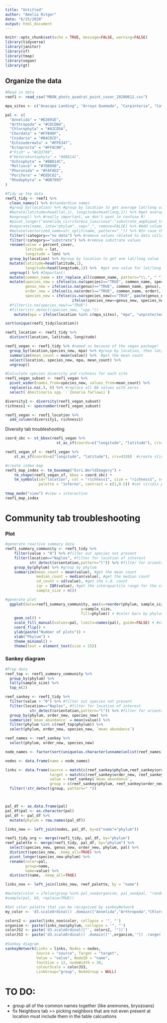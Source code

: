 ```yaml
---
title: "Untitled"
author: "Amelia Ritger"
date: "6/15/2020"
output: html_document
---
```


```r
knitr::opts_chunk$set(echo = TRUE, message=FALSE, warning=FALSE)
library(tidyverse)
library(janitor)
library(sf)
library(tmap)
library(vegan)
library(gt)
```

## Organize the data 
```r
#Read in data
reef1 <- read_csv("MBON_photo_quadrat_point_cover_20200612.csv")
```


```r
mpa_sites <- c("Anacapa Landing", "Arroyo Quemado", "Carpinteria", "Cathedral Cove", "Gull Island", "Isla Vista", "Naples", "West End Cat Rock")

pal <- c(
  "Annelida" = "#D2691E",
  "Arthropoda" = "#CDCDB4", 
  "Chlorophyta" = "#A2CD5A", 
  "Chordata" = "#FFB90F",
  "Cnidaria" = "#B4CDCD", 
  "Echinodermata" = "#FF6347", 
  "Ectoprocta" = "#FF8C00",
  #"Fish" = "#CD3700",
  #"Heterokontophyta" = "#8B814C",
  "Ochrophyta" = "#8B814C",
  "Mollusca" = "#708090",
  "Phoronida" = "#FAFAD2",
  "Porifera" = "#EEDC82",
  "Rhodophyta" = "#DB7093"
)
```


```r
#Tidy up the data
reef1_tidy <- reef1 %>%
  clean_names() %>% #standardize names
  #group_by(location) %>% #group by location to get average lat/long values for each location
  #mutate(latitude=head(lat,1), longitude=head(long,1)) %>% #get average lat/long values (because that's how that works...)
  #ungroup() %>% #really important, we don't want to confuse R!
  #pivot_longer("annelida_cirriformia_luxuriosa":"substrate_amphipod_tube_complex") %>%  #make long form
  #separate(name, into="phylum", sep="_", remove=FALSE) %>% #Add column for phylum name
  #mutate(vectorized_name=str_split(name, pattern="_")) %>% #In case this is useful...
  filter(!category=="no data") %>% #remove values related to data collection issue
  filter(!category=="substrate") %>% #remove substrate values
  rename(value = percent_cover,
         latitude = lat,
         longitude = lon) %>% 
  group_by(location) %>% #group by location to get one lat/long value for each location
  mutate(latitude=head(latitude,1), 
         longitude=head(longitude,1)) %>%  #get one value for lat/long (because that's how that works...)
  ungroup() %>% #Important!
  mutate(common_name = str_replace_all(common_name, pattern="\\.", " ")) %>% #replace . in common names with a space
  mutate(species_new = ifelse(is.na(species)=="TRUE", common_name, species), #replace NAs with common name
         genus_new = ifelse(is.na(genus)=="TRUE", common_name, genus),
         order_new = ifelse(is.na(order)=="TRUE", common_name, order),
         species_new = ifelse(is.na(species_new)=="TRUE", paste(genus_new, "spp."), #if no common name, make species name "Genus spp."
                              ifelse(species_new==genus_new, species_new, paste(genus_new,species_new)))) %>% #for those organisms with only a common name identifier for genus and species, only use the common name in the species_new column (to avoid duplication)
  #filter(is.na(species_new)=="TRUE")
  #filter(str_detect(species_new, "spp."))
    mutate(mpa = ifelse(location %in% c(mpa_sites), "mpa", "unprotected")) #add column for MPA versus non-MPA sites

sort(unique(reef1_tidy$location))

reef1_location <- reef1_tidy %>% 
  distinct(location, latitude, longitude)

reef1_vegan <- reef1_tidy %>% #named so because of the vegan package!
  group_by(location,species_new, mpa) %>% #group by location, then lat/long
  summarize(mean_count = mean(value)) %>%  #get the mean count
  select(location, species_new, mpa, mean_count) %>% 
  ungroup()

#Calculate species diversity and richness for each site
reef1_vegan_subset <- reef1_vegan %>%
  pivot_wider(names_from=species_new, values_from=mean_count) %>% 
  replace(is.na(.), 0) %>% #replace all NA values with zeros
  select(`Abeitinaria spp.`:`Zonaria farlowii`)

diversity1 <- diversity(reef1_vegan_subset)
richness1 <- specnumber(reef1_vegan_subset)

reef1_vegan <- reef1_location %>% 
  add_column(diversity1, richness1)
```

Diversity tab troubleshooting
```r
coord_sbc <- st_bbox(reef1_vegan %>%
                       st_as_sf(coords=c("longitude", "latitude"), crs=4326))

reef1_vegan_sf <- reef1_vegan %>% 
    st_as_sf(coords=c("longitude", "latitude"), crs=4326)  #create sticky geometry for lat/long

#create index map
reef1_map_index <- tm_basemap("Esri.WorldImagery") +
    tm_shape(reef1_vegan_sf, bbox = coord_sbc) +
    tm_symbols(id="location", col = "richness1", size = "richness1", scale=2, #point size corresponds to value
               palette = "inferno", contrast = c(1,0.5)) #set viridis palette to match plot
  
tmap_mode("view") #view = interactive
reef1_map_index
```

# Community tab troubleshooting
### Plot
```r
#generate reactive summary data
reef1_summary_community <- reef1_tidy %>%
    filter(value > "0") %>% #filter out species not present
    filter(location=="Naples", #filter for location of interest
           str_detect(orientation,pattern="l")) %>% #filter for orientation of interest
    group_by(phylum) %>% #group by phylum
    summarize(mean_count = mean(value), #get the mean count
              median_count = median(value), #get the median count
              sd_count = sd(value), #get the s.d. count
              iqr = IQR(value), #get the interquartile range for the count
              sample_size = n())

#generate plot
  ggplot(data=reef1_summary_community, aes(x=reorder(phylum, sample_size), #order bars by descending value
                                  y=sample_size, 
                                  fill=phylum)) + #color bars by phylum identity
    geom_col() +
    scale_fill_manual(values=pal, limits=names(pal), guide=FALSE) + #color bars by phylum color palette, remove legend
    coord_flip() +
    ylab(paste("Number of plots")) +
    xlab("Phylum") +
    theme_minimal() +
    theme(text = element_text(size = 15))
```

### Sankey diagram
```r
#Prep data
reef_top <- reef1_summary_community %>% 
  group_by(phylum) %>% 
  tally(sample_size) %>% 
  top_n(2)

reef_sankey <- reef1_tidy %>%
  filter(value > "0") %>% #filter out species not present
  filter(location=="Naples", #filter for location of interest
           str_detect(orientation,pattern="l")) %>% #filter for orientation of interest
  group_by(phylum, order_new, species_new) %>%
  summarize(`mean abundance` = mean(value)) %>% 
  filter(phylum %in% c(reef_top$phylum)) %>% 
  select(phylum, order_new, species_new, `mean abundance`)

reef_names <- reef_sankey %>% 
  select(phylum, order_new, species_new)

node_names <- factor(sort(unique(as.character(unname(unlist(reef_names))))))

nodes <- data.frame(name = node_names)

links <- data.frame(source = match(c(reef_sankey$phylum,reef_sankey$order_new), node_names) - 1,
                    target = match(c(reef_sankey$order_new, reef_sankey$species_new), node_names) - 1,
                    value = reef_sankey$`mean abundance`,
                    group = c(reef_sankey$phylum, reef_sankey$order_new)) %>%
  filter(!str_detect(group, pattern=" "))



pal_df <- as.data.frame(pal)
pal_df$pal <- as.character(pal)
pal_df <- pal_df %>% 
  mutate(phylum = row.names(pal_df))

links_new <- left_join(nodes, pal_df, by=c("name"="phylum"))

reef1_tidy_org <- merge(reef1_tidy, pal_df, by="phylum")
reef_palette <- merge(reef1_tidy, pal_df, by="phylum") %>% 
  select(species_new, genus_new, order_new, phylum, pal) %>% 
  distinct(species_new, .keep_all=TRUE) %>% 
  pivot_longer(species_new:phylum) %>% 
  rename(color=pal,
         group=name,
         name=value) %>% 
  distinct(name, .keep_all=TRUE)

links_noo <- left_join(links_new, reef_palette, by = "name")

#mutate(color = ifelse(group %in% pal_noo$organism, pal_noo$pal, "random"))
#sample(pal, 60, replace=TRUE))

#Set color palette that can be recognized by sankeyNetwork
my_color <- 'd3.scaleOrdinal() .domain(["Annelida","Arthropoda","Chlorophyta","Chordata","Cnidaria","Echinodermata","Ectoprocta","Fish","Heterokontophyta","Mollusca","Phoronida","Porifera","Rhodophyta"]) .range(["#D2691E", "#CDCDB4", "#3CB371", "#EE9A00","#6CA6CD", "#FF6347", "#F4A460", "#CD3700", "#6B8E23", "#708090", "#FAFAD2","#EEDD82", "#DB7093"])'

colors2 <- paste(links_noo$color, collapse = '", "')
organism <- paste(links_noo$phylum, collapse = '", "')
colorJS2 <- paste('d3.scaleOrdinal(["', colors2, '"])')
colorJS3 <- paste('d3.scaleOrdinal() .domain(["',organism,'"]) .range(["',colors2,'"])')
                  
#Sankey diagram
sankeyNetwork(Links = links, Nodes = nodes,
              Source = "source", Target = "target",
              Value = "value", NodeID = "name",
              fontSize = 12, nodeWidth = 30,
              colourScale = colorJS3,
              LinkGroup="group", NodeGroup = NULL)

```


# TO DO:
- group all of the common names together (like anemones, bryozoans)
- fix Neighbors tab >> picking neighbors that are not even present at location must include them in the table calcuations
